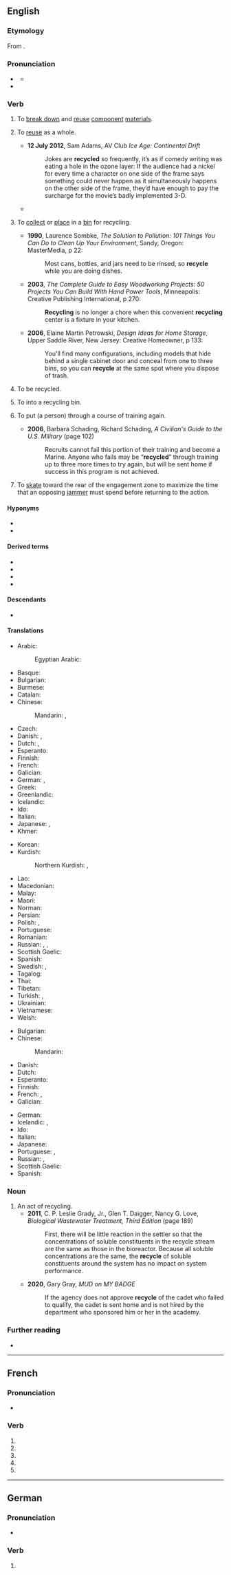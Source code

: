 {{also|recyclé}}
==English==

===Etymology===
From {{prefix|en|re|cycle}}.

===Pronunciation===
* {{a|GA}} {{IPA|en|/ɹəˈsaɪkəl/|/ɹɪˈsaɪkəl/|/ɹiˈsaɪkəl/}}
** {{audio|en|LL-Q1860 (eng)-Vealhurl-recycle.wav|Audio (RP)}}
* {{rhymes|en|aɪkəl|s=3}}

===Verb===
{{en-verb}}

# {{lb|en|transitive}} To [[break down]] and [[reuse]] [[component]] [[material]]s.
#: {{ux|en|Both paper and plastic can be '''recycled'''.}}
# {{lb|en|transitive}} To [[reuse]] as a whole.
#* '''12 July 2012''', Sam Adams, AV Club ''Ice Age: Continental Drift''
#*: Jokes are '''recycled''' so frequently, it’s as if comedy writing was eating a hole in the ozone layer: If the audience had a nickel for every time a character on one side of the frame says something could never happen as it simultaneously happens on the other side of the frame, they’d have enough to pay the surcharge for the movie’s badly implemented 3-D.
#* {{quote-journal|en|author=Paul Rees|title=Finn Russell masterminds historic Scotland victory over England|url=https://www.theguardian.com/sport/2018/feb/24/scotland-england-six-nations-match-report|archiveurl=https://web.archive.org/web/20180422092213/https://www.theguardian.com/sport/2018/feb/24/scotland-england-six-nations-match-report|archivedate=22 April 2018|newspaper={{w|The Guardian}}|location=London|date=24 February 2018|passage=He &#91;[[w:Huw Jones (rugby union)|Huw Jones]]&#93; was hauled down in England’s 22 but, when the ball was quickly recycled, [[w:Finn Russell|[Finn] Russell]]’s miss-pass gave {{w|Sean Maitland}} the room to score in the left corner.}}
# {{lb|en|transitive}} To [[collect]] or [[place]] in a [[bin]] for recycling.
#* '''1990''', Laurence Sombke, ''The Solution to Pollution: 101 Things You Can Do to Clean Up Your Environment'', Sandy, Oregon: MasterMedia, p 22:
#*: Most cans, bottles, and jars need to be rinsed, so '''recycle''' while you are doing dishes.
#* '''2003''', ''The Complete Guide to Easy Woodworking Projects: 50 Projects You Can Build With Hand Power Tools'', Minneapolis: Creative Publishing International, p 270:
#*: '''Recycling''' is no longer a chore when this convenient '''recycling''' center is a fixture in your kitchen.
#* '''2006''', Elaine Martin Petrowski, ''Design Ideas for Home Storage'', Upper Saddle River, New Jersey: Creative Homeowner, p 133:
#*: You'll find many configurations, including models that hide behind a single cabinet door and conceal from one to three bins, so you can '''recycle''' at the same spot where you dispose of trash.
# {{lb|en|intransitive|ergative}} To be recycled.
#: {{ux|en|Sulfur '''recycles''' in the sulfur cycle.}}
# {{lb|en|US}} To {{ll|en|discard}} into a recycling bin.
# {{lb|en|US|military|transitive}} To put (a person) through a course of training again.
#* '''2006''', Barbara Schading, Richard Schading, ''A Civilian's Guide to the U.S. Military'' (page 102)
#*: Recruits cannot fail this portion of their training and become a Marine. Anyone who fails may be “'''recycled'''” through training up to three more times to try again, but will be sent home if success in this program is not achieved.
# {{lb|en|roller derby}} To [[skate]] toward the rear of the engagement zone to maximize the time that an opposing [[jammer]] must spend before returning to the action.
#: {{syn|en|waterfall}}

====Hyponyms====
* {{l|en|downcycle}}
* {{l|en|upcycle}}

====Derived terms====
* {{l|en|recyclable}}
* {{l|en|recyclability}}
* {{l|en|recycle bin}}
* {{l|en|recycling}}

====Descendants====
* {{desc|de|recyceln|bor=1|alts=1}}

====Translations====
{{trans-top|to break down and reuse component materials}}
* Arabic: {{t|ar|إِعَادَةْ تَدْوِير|f}}
*: Egyptian Arabic: {{t|arz|ريسايكل|m|tr=rīsāykel}}
* Basque: {{t|eu|birziklatu}}
* Bulgarian: {{t+|bg|преработвам}}
* Burmese: {{t-needed|my}}
* Catalan: {{t+|ca|reciclar}}
* Chinese:
*: Mandarin: {{t|cmn|循環再造|sc=Hani}}, {{t|cmn|循环再造|tr=xúnhuán zàizào|sc=Hani}}
* Czech: {{t+|cs|recyklovat}}
* Danish: {{t|da|genbruge}}, {{t|da|genanvende}}
* Dutch: {{t+|nl|recycleren}}, {{t+|nl|hergebruiken}}
* Esperanto: {{t|eo|recikligi}}
* Finnish: {{t+|fi|kierrättää}}
* French: {{t+|fr|recycler}}
* Galician: {{t+|gl|reciclar}}
* German: {{t+|de|wiederverwerten}}, {{t+|de|recyceln}}
* Greek: {{t+|el|ανακυκλώνω}}
* Greenlandic: {{t|kl|atoqqippaa}}
* Icelandic: {{t|is|endurvinna}}
* Ido: {{t+|io|ricikligar}}
* Italian: {{t+|it|riciclare}}
* Japanese: {{t+|ja|再生|tr=さいせいする, saisei suru|alt=再生する|sc=Jpan}}, {{t+|ja|リサイクル|tr=risaikuru suru|alt=リサイクルする|sc=Jpan}}
* Khmer: {{t-needed|km}}
{{trans-mid}}
* Korean: {{t|ko|재활용하다}}
* Kurdish:
*: Northern Kurdish: {{t+|kmr|veçerxandin}}, {{t|kmr|veçerxîn}}
* Lao: {{t-needed|lo}}
* Macedonian: {{t|mk|рецикли́ра}}
* Malay: {{t|ms|kitar semula}}
* Maori: {{t|mi|hangarua}}
* Norman: {{t|nrf|r'cyclier}}
* Persian: {{t|fa|بازیافت کردن|tr=bâzyâft kardan|sc=fa-Arab}}
* Polish: {{t+|pl|przetwarzać|impf}}, {{t+|pl|przetworzyć|pf}}
* Portuguese: {{t|pt|reciclar}}
* Romanian: {{t+|ro|recicla}}
* Russian: {{t+|ru|рециркули́ровать|impf|pf}}, {{t+|ru|перераба́тывать|impf}}, {{t+|ru|перерабо́тать|pf}}
* Scottish Gaelic: {{t|gd|ath-chuairtich}}
* Spanish: {{t+|es|reciclar}}
* Swedish: {{t+|sv|återvinna}}, {{t+|sv|återanvända}}
* Tagalog: {{t|tl|paliikot}}
* Thai: {{t+|th|รีไซเคิล}}
* Tibetan: {{t-needed|bo}}
* Turkish: {{t+|tr|geri dönüşüm}}, {{t|tr|geri dönüştürmek}}
* Ukrainian: {{t|uk|переробля́ти|impf|sc=Cyrl}}
* Vietnamese: {{t+|vi|tái chế}}
* Welsh: {{t+|cy|ailgylchu}}
{{trans-bottom}}

{{trans-top|to reuse as a whole}}
* Bulgarian: {{t|bg|използвам отново}}
* Chinese:
*: Mandarin: {{t+|cmn|再利用|tr=zaìlìyòng|sc=Hani}}
* Danish: {{t|da|genbruge}}
* Dutch: {{t|nl|herbruiken}}
* Esperanto: {{t|eo|reuzi}}
* Finnish: {{t+|fi|kierrättää}}
* French: {{t+|fr|recycler}}, {{t+|fr|réutiliser}}
* Galician: {{t|gl|reusar}}
{{trans-mid}}
* German: {{t+|de|wiederverwerten}}
* Icelandic: {{t|is|endurnota}}, {{t|is|endurnýta}}
* Ido: {{t|io|reciklar}}
* Italian: {{t|it|riutilizzare}}
* Japanese: {{t+|ja|再利用|tr=さいりようする, sairiyō suru|alt=再利用する|sc=Jpan}}
* Portuguese: {{t|pt|reciclar}}, {{t+|pt|reusar}}
* Russian: {{t|ru|[[повто́рно]] [[испо́льзовать]]|impf|pf}}, {{t+|ru|рециркули́ровать|impf|pf}}
* Scottish Gaelic: {{t|gd|ath-chuairtich}}
* Spanish: {{t+|es|reusar}}
{{trans-bottom}}

===Noun===
{{en-noun}}

# An act of recycling.
#* '''2011''', C. P. Leslie Grady, Jr., Glen T. Daigger, Nancy G. Love, ''Biological Wastewater Treatment, Third Edition'' (page 189)
#*: First, there will be little reaction in the settler so that the concentrations of soluble constituents in the recycle stream are the same as those in the bioreactor. Because all soluble concentrations are the same, the '''recycle''' of soluble constituents around the system has no impact on system performance.
#* '''2020''', Gary Gray, ''MUD on MY BADGE''
#*: If the agency does not approve '''recycle''' of the cadet who failed to qualify, the cadet is sent home and is not hired by the department who sponsored him or her in the academy.

===Further reading===
* {{pedia|recycling}}

----

==French==

===Pronunciation===
* {{fr-IPA}}

===Verb===
{{head|fr|verb form}}

# {{inflection of|fr|recycler||1|s|pres|indc}}
# {{inflection of|fr|recycler||3|s|pres|indc}}
# {{inflection of|fr|recycler||1|s|pres|subj}}
# {{inflection of|fr|recycler||3|s|pres|subj}}
# {{inflection of|fr|recycler||2|s|impr}}

----

==German==

===Pronunciation===
* {{audio|de|De-recycle.ogg|Audio}}

===Verb===
{{head|de|verb form}}

# {{verb form of|de|recyceln||1|s|pres|;|1//3|s|sub|I|;|s|imp}}